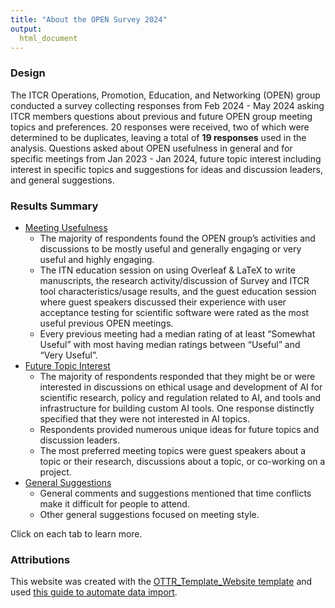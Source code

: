 ```yaml
---
title: "About the OPEN Survey 2024"
output:
  html_document
---
```


### Design

The ITCR Operations, Promotion, Education, and Networking (OPEN) group conducted a survey collecting responses from Feb 2024 - May 2024 asking ITCR members questions about previous and future OPEN group meeting topics and preferences. 20 responses were received, two of which were determined to be duplicates, leaving a total of **19 responses** used in the analysis. Questions asked about OPEN usefulness in general and for specific meetings from Jan 2023 - Jan 2024, future topic interest including interest in specific topics and suggestions for ideas and discussion leaders, and general suggestions.

### Results Summary

* [Meeting Usefulness](https://hutchdatascience.org/OPEN_Survey_2024/meeting_usefulness.html)
  * The majority of respondents found the OPEN group's activities and discussions to be mostly useful and generally engaging or very useful and highly engaging.
  * The ITN education session on using Overleaf & LaTeX to write manuscripts, the research activity/discussion of Survey and ITCR tool characteristics/usage results, and the guest education session where guest speakers discussed their experience with user acceptance testing for scientific software were rated as the most useful previous OPEN meetings.
  * Every previous meeting had a median rating of at least "Somewhat Useful" with most having median ratings between "Useful" and "Very Useful".
* [Future Topic Interest](https://hutchdatascience.org/OPEN_Survey_2024/topic_interest.html)
  * The majority of respondents responded that they might be or were interested in discussions on ethical usage and development of AI for scientific research, policy and regulation related to AI, and tools and infrastructure for building custom AI tools. One response distinctly specified that they were not interested in AI topics.
  * Respondents provided numerous unique ideas for future topics and discussion leaders.
  * The most preferred meeting topics were guest speakers about a topic or their research, discussions about a topic, or co-working on a project.
* [General Suggestions](https://hutchdatascience.org/OPEN_Survey_2024/general_info.html)
  * General comments and suggestions mentioned that time conflicts make it difficult for people to attend.
  * Other general suggestions focused on meeting style.

Click on each tab to learn more.

### Attributions

This website was created with the [OTTR_Template_Website template](https://github.com/jhudsl/OTTR_Template_Website/) and used [this guide to automate data import](https://www.avahoffman.com/GHA_and_googlesheets/).
